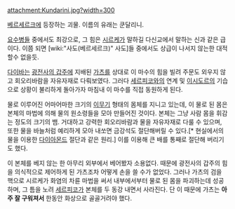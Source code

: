 attachment:Kundarini.jpg?width=300

[[베르세르크]]에 등장하는 괴물. 이름의 유래는 쿤달리니.

[[요수병]]들 중에서도 최강으로, 그 힘은 [[시르케]]가 말하길 다신교에서 말하는 신과 같은 급이다. 이쯤 되면 [wiki:"사도(베르세르크)" 사도]들 중에서도 상급이 나서지 않는한 대적할수 없을듯.

[[다이바]]는 [[광전사의 갑주]]에 지배된 [[가츠]]를 상대로 이 마수의 힘을 빌려 주문도 외우지 않고 회오리바람을 자유자재로 다뤄보였다. 그러다 [[세르피코]]와의 연계 및 [[이시도르]]의 기습으로 상황이 불리하게 돌아가자 마침내 이 마수를 직접 동원하게 된다. 

물로 이루어진 어마어마한 크기의 [[이무기]] 형태의 몸체를 지니고 있는데, 이 물로 된 몸은 본체의 마법에 의해 물의 원소령들을 모아 만들어진 것이다. 본체는 그냥 사람 몸을 휘감는 정도의 크기의 뱀. 거대하고 강력한 회오리바람과 물을 자유자재로 다룰 수 있으며, 또한 물을 바늘처럼 예리하게 모아 내쏘면 금강석도 절단해버릴 수 있다.[* 현실에서의 물을 이용한 [[다이아몬드]] 절단과 같은 원리.] 이를 이용해 큰 배를 통째로 절단해 버리기도 했다. 

이 본체를 베지 않는 한 아무리 외부에서 베어봤자 소용없다. 때문에 광전사의 갑주의 힘을 의식적으로 제어하게 된 가츠조차 어떻게 손을 쓸 수가 없었다. 그러나 가츠의 검을 핵으로 시르케가 화염의 차륜 마법을 써서 내부에서부터 물로 된 몸을 파괴하는데 성공하며, 그 틈을 노려 [[세르피코]]가 본체를 두 동강 내면서 사라진다. 단 이 때문에 가츠는 '''아주 잘 구워져서''' 한동안 화상으로 골골거려야 했다. 
